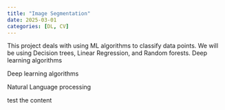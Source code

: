 ```yaml
---
title: "Image Segmentation"
date: 2025-03-01
categories: [DL, CV]
---
```


This project deals with using ML algorithms to classify data points. We will be using Decision trees, Linear Regression, and Random forests.
Deep learning algorithms


Deep learning algorithms

Natural Language processing

test the content
